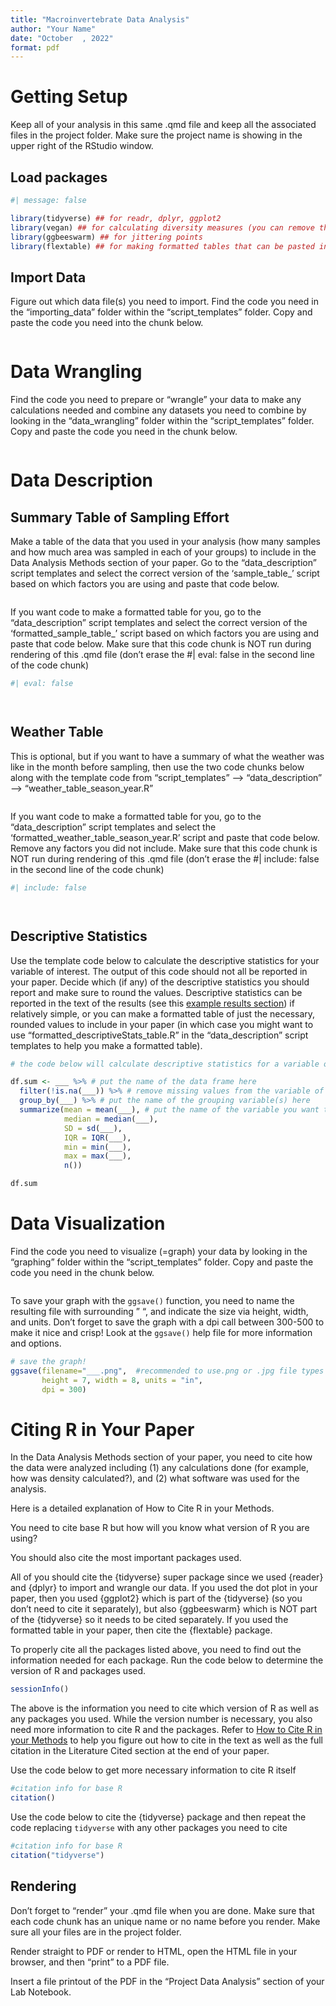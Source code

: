 ```yaml
---
title: "Macroinvertebrate Data Analysis"
author: "Your Name"
date: "October  , 2022"
format: pdf
---
```


# Getting Setup

Keep all of your analysis in this same .qmd file and keep all the associated files in the project folder. Make sure the project name is showing in the upper right of the RStudio window.

## Load packages

```r
#| message: false

library(tidyverse) ## for readr, dplyr, ggplot2
library(vegan) ## for calculating diversity measures (you can remove this if you are not calculating diversity measures)
library(ggbeeswarm) ## for jittering points
library(flextable) ## for making formatted tables that can be pasted into Word or Google Docs

```

## Import Data

Figure out which data file(s) you need to import. Find the code you need in the "importing_data" folder within the "script_templates" folder. Copy and paste the code you need into the chunk below.

```r


```

# Data Wrangling

Find the code you need to prepare or "wrangle" your data to make any calculations needed and combine any datasets you need to combine by looking in the "data_wrangling" folder within the "script_templates" folder. Copy and paste the code you need in the chunk below.

```r



```

# Data Description

## Summary Table of Sampling Effort

Make a table of the data that you used in your analysis (how many samples and how much area was sampled in each of your groups) to include in the Data Analysis Methods section of your paper. Go to the "data_description" script templates and select the correct version of the 'sample_table\_' script based on which factors you are using and paste that code below.

```r



```

If you want code to make a formatted table for you, go to the "data_description" script templates and select the correct version of the 'formatted_sample_table\_' script based on which factors you are using and paste that code below. Make sure that this code chunk is NOT run during rendering of this .qmd file (don't erase the #\| eval: false in the second line of the code chunk)

```r
#| eval: false




```


## Weather Table

This is optional, but if you want to have a summary of what the weather was like in the month before sampling, then use the two code chunks below along with the template code from "script_templates" --> "data_description" --> "weather_table_season_year.R" 

```r



```

If you want code to make a formatted table for you, go to the "data_description" script templates and select the 'formatted_weather_table_season_year.R' script and paste that code below. Remove any factors you did not include. Make sure that this code chunk is NOT run during rendering of this .qmd file (don't erase the #| include: false in the second line of the code chunk)

```r
#| include: false




```


## Descriptive Statistics

Use the template code below to calculate the descriptive statistics for your variable of interest. The output of this code should not all be reported in your paper. Decide which (if any) of the descriptive statistics you should report and make sure to round the values. Descriptive statistics can be reported in the text of the results (see this [example results section](https://docs.google.com/document/d/1vwyOSmhZzTuIfAEbpeiv3yCsU1UMZDsTXgnbE80nPTU/edit?usp=sharing)) if relatively simple, or you can make a formatted table of just the necessary, rounded values to include in your paper (in which case you might want to use "formatted_descriptiveStats_table.R" in the "data_description" script templates to help you make a formatted table).

```r

# the code below will calculate descriptive statistics for a variable of interest grouped by another variable

df.sum <- ___ %>% # put the name of the data frame here
  filter(!is.na(___)) %>% # remove missing values from the variable of interest
  group_by(___) %>% # put the name of the grouping variable(s) here
  summarize(mean = mean(___), # put the name of the variable you want to summarize in this & following blanks
            median = median(___), 
            SD = sd(___), 
            IQR = IQR(___), 
            min = min(___),
            max = max(___),
            n())

df.sum

```

# Data Visualization

Find the code you need to visualize (=graph) your data by looking in the "graphing" folder within the "script_templates" folder. Copy and paste the code you need in the chunk below.

```r



```

To save your graph with the `ggsave()` function, you need to name the resulting file with surrounding " ", and indicate the size via height, width, and units. Don't forget to save the graph with a dpi call between 300-500 to make it nice and crisp! Look at the `ggsave()` help file for more information and options.

```r

# save the graph!
ggsave(filename="___.png",  #recommended to use.png or .jpg file types
       height = 7, width = 8, units = "in", 
       dpi = 300)

```

# Citing R in Your Paper

In the Data Analysis Methods section of your paper, you need to cite how the data were analyzed including (1) any calculations done (for example, how was density calculated?), and (2) what software was used for the analysis.

Here is a detailed explanation of How to Cite R in your Methods.

You need to cite base R but how will you know what version of R you are using?

You should also cite the most important packages used.

All of you should cite the {tidyverse} super package since we used {reader} and {dplyr} to import and wrangle our data. If you used the dot plot in your paper, then you used {ggplot2} which is part of the {tidyverse} (so you don't need to cite it separately), but also {ggbeeswarm} which is NOT part of the {tidyverse} so it needs to be cited separately. If you used the formatted table in your paper, then cite the {flextable} package.

To properly cite all the packages listed above, you need to find out the information needed for each package. Run the code below to determine the version of R and packages used.

```r

sessionInfo()

```

The above is the information you need to cite which version of R as well as any packages you used. While the version number is necessary, you also need more information to cite R and the packages. Refer to [How to Cite R in your Methods](https://docs.google.com/presentation/d/1RG4_R-MDOy1vbMz-M1gfOcMtgqWu9Kvv_R4ex5QdcVk/edit?usp=sharing) to help you figure out how to cite in the text as well as the full citation in the Literature Cited section at the end of your paper.

Use the code below to get more necessary information to cite R itself

```r

#citation info for base R 
citation()

```

Use the code below to cite the {tidyverse} package and then repeat the code replacing `tidyverse` with any other packages you need to cite

```r

#citation info for base R 
citation("tidyverse")

```

## Rendering

Don't forget to "render" your .qmd file when you are done. Make sure that each code chunk has an unique name or no name before you render. Make sure all your files are in the project folder.

Render straight to PDF or render to HTML, open the HTML file in your browser, and then "print" to a PDF file.

Insert a file printout of the PDF in the "Project Data Analysis" section of your Lab Notebook.
